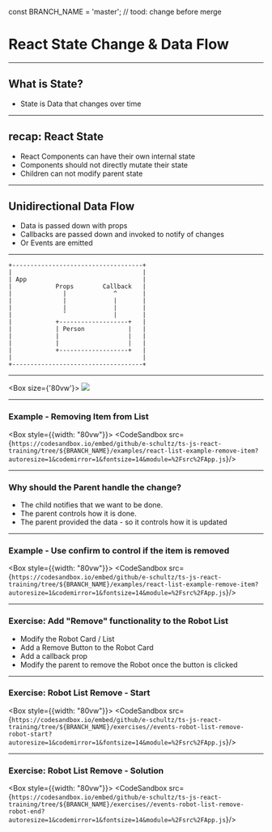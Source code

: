 const BRANCH_NAME = 'master'; // tood: change before merge


# React State Change & Data Flow

---

## What is State?

* State is Data that changes over time

---

## recap: React State

* React Components can have their own internal state
* Components should not directly mutate their state
* Children can not modify parent state

---

## Unidirectional Data Flow

* Data is passed down with props
* Callbacks are passed down and invoked to notify of changes
* Or Events are emitted

---

```
+------------------------------------+
|                                    |
| App                                |
|            Props        Callback   |
|              |             ^       |
|              |             |       |
|              |             |       |
|              ˇ             |       |
|            +-------------------+   |
|            | Person            |   |
|            |                   |   |
|            |                   |   |
|            +-------------------+   |
|                                    |
+------------------------------------+

```
---

<Box size={'80vw'}>
  <Image src="./images/data-event-flow.png" size="cover"/>
</Box>

---

### Example - Removing Item from List

<Box style={{width: "80vw"}}>
  <CodeSandbox src={`https://codesandbox.io/embed/github/e-schultz/ts-js-react-training/tree/${BRANCH_NAME}/examples/react-list-example-remove-item?autoresize=1&codemirror=1&fontsize=14&module=%2Fsrc%2FApp.js`}/>
</Box>

---

### Why should the Parent handle the change?

* The child notifies that we want to be done.
* The parent controls how it is done.
* The parent provided the data - so it controls how it is updated

---

### Example - Use confirm to control if the item is removed

<Box style={{width: "80vw"}}>
  <CodeSandbox src={`https://codesandbox.io/embed/github/e-schultz/ts-js-react-training/tree/${BRANCH_NAME}/examples/react-list-example-remove-item?autoresize=1&codemirror=1&fontsize=14&module=%2Fsrc%2FApp.js`}/>
</Box>

---

### Exercise: Add "Remove" functionality to the Robot List 

* Modify the Robot Card / List
* Add a Remove Button to the Robot Card
* Add a callback prop 
* Modify the parent to remove the Robot once the button is clicked

---

### Exercise: Robot List Remove - Start 

<Box style={{width: "80vw"}}>
  <CodeSandbox src={`https://codesandbox.io/embed/github/e-schultz/ts-js-react-training/tree/${BRANCH_NAME}/exercises//events-robot-list-remove-robot-start?autoresize=1&codemirror=1&fontsize=14&module=%2Fsrc%2FApp.js`}/>
</Box>

---

### Exercise: Robot List Remove - Solution 

<Box style={{width: "80vw"}}>
  <CodeSandbox src={`https://codesandbox.io/embed/github/e-schultz/ts-js-react-training/tree/${BRANCH_NAME}/exercises//events-robot-list-remove-robot-end?autoresize=1&codemirror=1&fontsize=14&module=%2Fsrc%2FApp.js`}/>
</Box>
